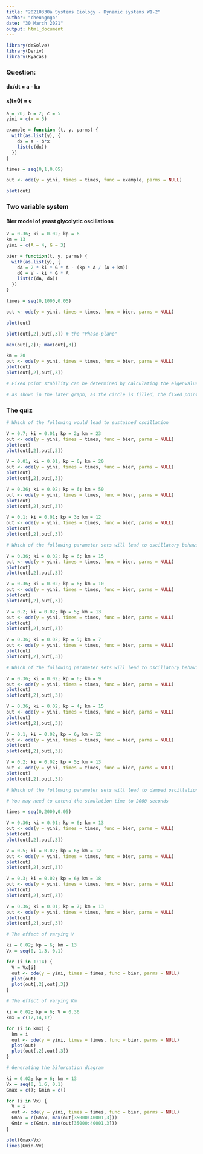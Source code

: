 ```yaml
---
title: "20210330a Systems Biology - Dynamic systems W1-2"
author: "cheungngo"
date: "30 March 2021"
output: html_document
---
```


```r
library(deSolve)
library(Deriv)
library(Ryacas)
```


### Question:

#### dx/dt = a - bx
#### x(t=0) = c

```r
a = 20; b = 2; c = 5
yini = c(x = 5)

example = function (t, y, parms) {
  with(as.list(y), {
    dx = a - b*x
    list(c(dx))
  })
}

times = seq(0,1,0.05)

out <- ode(y = yini, times = times, func = example, parms = NULL)
```

```r
plot(out)
```

### Two variable system

#### Bier model of yeast glycolytic oscillations

```r
V = 0.36; ki = 0.02; kp = 6
km = 13
yini = c(A = 4, G = 3)

bier = function(t, y, parms) {
  with(as.list(y), {
    dA = 2 * ki * G * A - (kp * A / (A + km))
    dG = V - ki * G * A
    list(c(dA, dG))
  })
}

times = seq(0,1000,0.05)

out <- ode(y = yini, times = times, func = bier, parms = NULL)

plot(out)

plot(out[,2],out[,3]) # the "Phase-plane"

max(out[,2]); max(out[,3])
```

```r
km = 20
out <- ode(y = yini, times = times, func = bier, parms = NULL)
plot(out)
plot(out[,2],out[,3])

# Fixed point stability can be determined by calculating the eigenvalues of the Jacobian matrix, evaluated at the fixed point.

# as shown in the later graph, as the circle is filled, the fixed point is stable
```

### The quiz

```r
# Which of the following would lead to sustained oscillation

V = 0.7; ki = 0.01; kp = 2; km = 23
out <- ode(y = yini, times = times, func = bier, parms = NULL)
plot(out)
plot(out[,2],out[,3])

V = 0.01; ki = 0.01; kp = 6; km = 20
out <- ode(y = yini, times = times, func = bier, parms = NULL)
plot(out)
plot(out[,2],out[,3])

V = 0.36; ki = 0.02; kp = 6; km = 50
out <- ode(y = yini, times = times, func = bier, parms = NULL)
plot(out)
plot(out[,2],out[,3])

V = 0.1; ki = 0.01; kp = 3; km = 12
out <- ode(y = yini, times = times, func = bier, parms = NULL)
plot(out)
plot(out[,2],out[,3])
```

```r
# Which of the following parameter sets will lead to oscillatory behavior in ATP and Glucose concentrations with higher frequency compared to the other choices?

V = 0.36; ki = 0.02; kp = 6; km = 15
out <- ode(y = yini, times = times, func = bier, parms = NULL)
plot(out)
plot(out[,2],out[,3])

V = 0.36; ki = 0.02; kp = 6; km = 10
out <- ode(y = yini, times = times, func = bier, parms = NULL)
plot(out)
plot(out[,2],out[,3])

V = 0.2; ki = 0.02; kp = 5; km = 13
out <- ode(y = yini, times = times, func = bier, parms = NULL)
plot(out)
plot(out[,2],out[,3])

V = 0.36; ki = 0.02; kp = 5; km = 7
out <- ode(y = yini, times = times, func = bier, parms = NULL)
plot(out)
plot(out[,2],out[,3])
```

```r
# Which of the following parameter sets will lead to oscillatory behavior in ATP and Glucose concentrations with higher amplitude compared to the other choices?

V = 0.36; ki = 0.02; kp = 6; km = 9
out <- ode(y = yini, times = times, func = bier, parms = NULL)
plot(out)
plot(out[,2],out[,3])

V = 0.36; ki = 0.02; kp = 4; km = 15
out <- ode(y = yini, times = times, func = bier, parms = NULL)
plot(out)
plot(out[,2],out[,3])

V = 0.1; ki = 0.02; kp = 6; km = 12
out <- ode(y = yini, times = times, func = bier, parms = NULL)
plot(out)
plot(out[,2],out[,3])

V = 0.2; ki = 0.02; kp = 5; km = 13
out <- ode(y = yini, times = times, func = bier, parms = NULL)
plot(out)
plot(out[,2],out[,3])
```

```r
# Which of the following parameter sets will lead to damped oscillation in ATP and Glucose concentrations?

# You may need to extend the simulation time to 2000 seconds

times = seq(0,2000,0.05)

V = 0.36; ki = 0.01; kp = 6; km = 13
out <- ode(y = yini, times = times, func = bier, parms = NULL)
plot(out)
plot(out[,2],out[,3])

V = 0.5; ki = 0.02; kp = 6; km = 12
out <- ode(y = yini, times = times, func = bier, parms = NULL)
plot(out)
plot(out[,2],out[,3])

V = 0.3; ki = 0.02; kp = 6; km = 18
out <- ode(y = yini, times = times, func = bier, parms = NULL)
plot(out)
plot(out[,2],out[,3])

V = 0.36; ki = 0.01; kp = 7; km = 13
out <- ode(y = yini, times = times, func = bier, parms = NULL)
plot(out)
plot(out[,2],out[,3])
```

```r
# The effect of varying V

ki = 0.02; kp = 6; km = 13
Vx = seq(0, 1.3, 0.1)

for (i in 1:14) {
  V = Vx[i]
  out <- ode(y = yini, times = times, func = bier, parms = NULL)
  plot(out)
  plot(out[,2],out[,3])
}
```

```r
# The effect of varying Km

ki = 0.02; kp = 6; V = 0.36
kmx = c(12,14,17)

for (i in kmx) {
  km = i
  out <- ode(y = yini, times = times, func = bier, parms = NULL)
  plot(out)
  plot(out[,2],out[,3])
}
```

```r
# Generating the bifurcation diagram

ki = 0.02; kp = 6; km = 13
Vx = seq(0, 1.6, 0.1)
Gmax = c(); Gmin = c()

for (i in Vx) {
  V = i
  out <- ode(y = yini, times = times, func = bier, parms = NULL)
  Gmax = c(Gmax, max(out[35000:40001,3]))
  Gmin = c(Gmin, min(out[35000:40001,3]))
}

plot(Gmax~Vx)
lines(Gmin~Vx)
```

